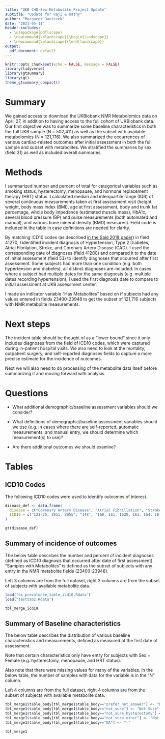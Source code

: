 ```yaml
---
title: "UKB CHD-Sex-Metabolite Project Update"
subtitle: "Update for Raji & Kathy"
author: "Margaret Janiczek"
date: "2023-05-11"
header-includes:
  - \usepackage{pdflscape}
  - \newcommand{\blandscape}{\begin{landscape}}
  - \newcommand{\elandscape}{\end{landscape}}
output:
  pdf_document: default
---
```


```r
knitr::opts_chunk$set(echo = FALSE, message = FALSE)
library(tidyverse)
library(gtsummary)
library(gt)
theme_gtsummary_compact()
```

# Summary

We gained access to download the UKBiobank NMR Metabolomics data on April 27, in addition to having access to the full cohort of UKBiobank data. Our first objective was to summarize some baseline characteristics in both the full UKB sample (N = 502,411) as well as the subset with available metabolomics (N = 121,716). We also summarized the occurrences of various cardiac-related outcomes after initial assessment in both the full sample and subset with metabolites. We stratified the summaries by sex (field 31) as well as included overall summaries. 
 
# Methods

I summarized number and percent of total for categorical variables such as smoking status, hysterectomy, menopause, and hormone replacement therapy (HRT) status. I calculated median and interquartile range (IQR) of several continuous measurements taken at first assessment visit (height, weight, body mass index (BMI), age at first assessment, body and trunk fat percentage, whole body impedance (estimated muscle mass), HbA1c, several blood pressure (BP) and pulse measurements (both automated and manual), and various bone mineral density (BMD) measures). Field code is included in the table in case definitions are needed for clarity. 

By matching ICD10 codes (as described [in the Said 2018 paper](https://cdn.jamanetwork.com/ama/content_public/journal/cardiology/937443/hoi180027supp1_prod.pdf?Expires=1686745913&Signature=qPXWa5pEs4oB6fLhnDrnC4N5dW~lV6w4pnEClxaZHWSZ~EEj2-Am03JSiA8Z2G4v6nadjXA284JJ7I0Lr8eP4g12I4zKUpjHnPgnscRolj59cpkdqlyH4UJzQ5RD6elK3GKLisLGTIBY9y3BKrlwrQ85q2H1XIAXrGQNMOQKKfbrDTWtUGoLX89p-qQlEnjR2m6Ngkt5uekZ31YshJNPILdOuQnsRFn~Gc3dxfnrvemXuRp2fFMAOOVPnHDtCgvqg~oHWdIBJm8xxYZBZk9AK-Qjm~9Pbm3v639pBbnsmBWibI0DGFCDfLcdyu~QzzjY511PZN7bm8YGC6-JjDNgiA__&Key-Pair-Id=APKAIE5G5CRDK6RD3PGA)) in field 41270, I identified incident diagnosis of Hypertension, Type 2 Diabetes, Atrial Fibrilation, Stroke, and Coronary Artery Disease (CAD). I used the corresponding date of diagnoses (field 41280) and compared it to the date of initial assessment (field 53) to identify diagnoses that occurred after first assessment. Some subjects had more than one condition (e.g. both hypertension and diabetes), all distinct diagnoses are included. In cases where a subject had multiple dates for the same diagnosis (e.g. multiple dates recording hypertension), I used the first diagnosis date to compare to initial assessment at UKB assessment center.

I made an indicator variable "Has Metabolites" based on if subjects had any values entered in fields 23400-23948 to get the subset of 121,716 subjects with NMR metabolite measurements.  

# Next steps

The incident table should be thought of as a "lower bound" since it only includes diagnoses from the field of ICD10 codes, which were captured during in-patient hospital visits. We also need to look at the mortality, outpatient surgery, and self-reported diagnoses fields to capture a more precise estimate for the incidence of outcomes.

Next we will also need to do processing of the metabolite data itself before summarizing it and moving forward with analysis. 

# Questions

- What additional demographic/baseline assessment variables should we consider?

- What definitions of demographic/baseline assessment variables should we use (e.g. in cases where there are self-reported, automatic measurements, and manual entry, we should determine which measurement(s) to use)? 

- Are there additional outcomes we should examine? 

# Tables

## ICD10 Codes

The following ICD10 codes were used to identify outcomes of interest. 

```r
disease_def <- data.frame(
  disease = c("Coronary Artery Disease", "Atrial Fibrillation", "Stroke", "Hypertension", "Diabetes Mellitus Type 2"),
  ICD10 = c("I21-25, Z951, Z955", "I48", "I60, I61, I629, I63, I64, I678, I690, I693, G951, H341, H342, S066", "I10-I13, I15, O10", "E10-E14")
)

gt(disease_def)
```

## Summary of incidence of outcomes

The below table describes the number and percent of incident diagnoses (defined as ICD10 diagnosis that occurred after date of first assessment). "Samples with Metabolites" is defined as the subset of subjects with any entry in the NMR metabolite fields (23400-23948). 

Left 3 columns are from the full dataset, right 3 columns are from the subset of subjects with available metabolite data. 

```r
load("dx_prevalence_table_icd10.Rdata")
load("testtab2.Rdata")

tbl_merge_icd10
```

## Summary of Baseline characteristics

The below table describes the distribution of various baseline characteristics and measurements, defined as measured at the first date of assessment. 

Note that certain characteristics only have entry for subjects with Sex = Female (e.g. hysterectomy, menopause, and HRT status). 

Also note that there were missing values for many of the variables. In the below table, the number of samples with data for the variable is in the "N" column.

Left 4 columns are from the full dataset, right 4 columns are from the subset of subjects with available metabolite data. 

\newpage

\blandscape

```r

tbl_merge1$table_body[tbl_merge1$table_body=="prefer_not_answer"] <- "Prefer not to answer"
tbl_merge1$table_body[tbl_merge1$table_body=="not_sure"] <- "Not Sure"
tbl_merge1$table_body[tbl_merge1$table_body=="not_sure_hysterectomy"] <- "Not Sure (Hysterectomy)"
tbl_merge1$table_body[tbl_merge1$table_body=="not_sure_other"] <- "Not Sure (Other)"
tbl_merge1$table_body[tbl_merge1$table_body=="NA"] <- "-"

tbl_merge1
```

\elandscape


